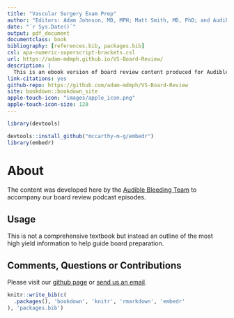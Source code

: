 ```yaml
--- 
title: "Vascular Surgery Exam Prep"
author: "Editors: Adam Johnson, MD, MPH; Matt Smith, MD, PhD; and Audible Bleeding"
date: "`r Sys.Date()`"
output: pdf_document
documentclass: book
bibliography: [references.bib, packages.bib]
csl: apa-numeric-superscript-brackets.csl
url: https://adam-mdmph.github.io/VS-Board-Review/
description: |
  This is an ebook version of board review content produced for Audible Bleeding: The Vascular Surgery Podcast
link-citations: yes
github-repo: https://github.com/adam-mdmph/VS-Board-Review
site: bookdown::bookdown_site
apple-touch-icon: "images/apple_icon.png"
apple-touch-icon-size: 120
---
```



```r
library(devtools)

devtools::install_github("mccarthy-m-g/embedr")
library(embedr)
```


# About

The content was developed here by the [Audible Bleeding Team](https://www.audiblebleeding.com/about-1/) to accompany our board review podcast episodes.

## Usage 

This is not a comprehensive textbook but instead an outline of the most high yield information to help guide board preparation.

## Comments, Questions or Contributions

Please visit our [github page](https://github.com/adam-mdmph/VS-Board-Review) or [send us an email](mailto:audiblebleeding@vascularsociety.org).


```r
knitr::write_bib(c(
  .packages(), 'bookdown', 'knitr', 'rmarkdown', 'embedr'
), 'packages.bib')
```
